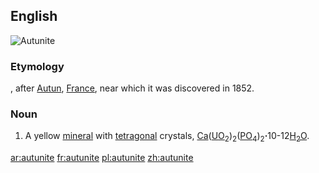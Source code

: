 ==English==
[[Image:Autunite carrière Les Oudots.jpg|thumb|Autunite]]
{{wikipedia}}

===Etymology===
{{suffix|Autun|ite|lang=en}}, after [[w:Autun|Autun]], [[France]], near which it was discovered in 1852.

===Noun===
{{en-noun|~}}

# {{label|en|mineral}} A yellow [[mineral]] with [[tetragonal]] crystals, [[calcium|Ca]]([[uranium|U]][[oxygen|O]]<sub>2</sub>)<sub>2</sub>([[phosphorus|P]]O<sub>4</sub>)<sub>2</sub>'''·'''10-12[[water|H<sub>2</sub>O]].

[[ar:autunite]]
[[fr:autunite]]
[[pl:autunite]]
[[zh:autunite]]